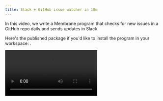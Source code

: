 ```yaml
---
title: Slack + GitHub issue watcher in 10m
---
```



In this video, we write a Membrane program that checks for new issues in a GitHub repo daily and sends updates in Slack.

Here's the published package if you'd like to install the program in your workspace: <Package name="pete/issue-watcher" />.

<video src="/videos/issue-watcher.mp4" controls></video>
